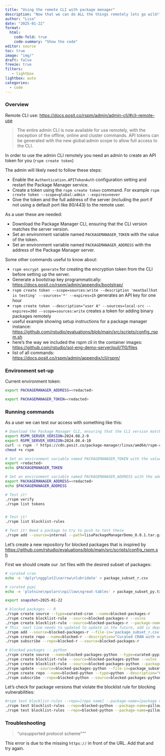 ```yaml
---
title: "Using the remote CLI with package manager" 
description: "Now that we can do ALL the things remotely lets go wild!"
author: "Lisa"
date: "2025-01-22"
format:
  html:
    code-fold: true
    code-summary: "Show the code"
editor: source
toc: true
image: "img/"
draft: false
freeze: true
filters:
   - lightbox
lightbox: auto
categories:
  - code
---
```


### Overview

Remote CLI use: <https://docs.posit.co/rspm/admin/admin-cli/#cli-remote-use>

> The entire admin CLI is now available for use remotely, with the exception of the offline, online and cluster commands. API tokens can be generated with the new global:admin scope to allow full access to the CLI.

In order to use the admin CLI remotely you need an admin to create an API token for you (`rspm create token`)

The admin will likely need to follow these steps:

-   Enable the `Authentication.APITokenAuth` configuration setting and restart the Package Manager service.
-   Create a token using the `rspm create token` command. For example `rspm create token --scope=global:admin --expires=never` 
-   Give the token and the full address of the server (including the port if not using a default port like 80/443) to the remote user.

As a user these are needed:

-   Download the Package Manager CLI, ensuring that the CLI version matches the server version.
-   Set an environment variable named `PACKAGEMANAGER_TOKEN` with the value of the token.
-   Set an environment variable named `PACKAGEMANAGER_ADDRESS` with the address of the Package Manager server.

Some other commands useful to know about:

-   `rspm encrypt generate` for creating the encryption token from the CLI before setting up the server.
-   Generate a bootstrap key programmatically: <https://docs.posit.co/rspm/admin/appendix/bootstrap/>
-   `rspm create token --scope=sources:write --description 'meatballhat is testing' --sources='*' --expires=1h` generates an API key for one hour
-   `rspm create token --description="user A" --sources=local-src --expires=30d --scope=sources:write` creates a token for adding binary packages remotely
-   useful example showing setup instructions for a package manager instance: <https://github.com/rstudio/evaluations/blob/main/src/scripts/config_rspm.sh>
-   here's the way we included the rspm cli in the container images: <https://github.com/rstudio/sol-eng-demo-server/pull/110/files>
-   list of all commands: <https://docs.posit.co/rspm/admin/appendix/cli/rspm/>

### Environment set-up

Current environment token:

``` bash
export PACKAGEMANAGER_ADDRESS=<redacted>

export PACKAGEMANAGER_TOKEN=<redacted>
```

### Running commands

As a user we can test our access with something like this:

```bash
# Download the Package Manager CLI, ensuring that the CLI version matches the server version. For example RSPM_SERVER_VERSION=2024.04.2-29 or RSPM_SERVER_VERSION=2023.12.0-13, find the version through the UI or with rspm --version
export RSPM_SERVER_VERSION=2024.08.2-9
export RSPM_SERVER_VERSION=2024.08.4-10
curl -o rspm -f https://cdn.posit.co/package-manager/linux/amd64/rspm-cli-linux-${RSPM_SERVER_VERSION}
chmod +x rspm

# Set an environment variable named PACKAGEMANAGER_TOKEN with the value of the token.
export <redacted>
echo $PACKAGEMANAGER_TOKEN

# Set an environment variable named PACKAGEMANAGER_ADDRESS with the address of the Package Manager server. 
export PACKAGEMANAGER_ADDRESS=<redacted>
echo $PACKAGEMANAGER_ADDRESS

# Test it! 
./rspm verify
./rspm list tokens


# Test it! 
./rspm list blocklist-rules

# Test it! Need a package to try to push to test these
./rspm add --source=internal --path=lisaPackageManagerDemo_0.0.1.tar.gz
```

Let's create a new repository for blocked packages that is inspired by <https://github.com/rstudio/evaluations/blob/main/src/scripts/config_rspm.sh> 

First we should create our .txt files with the desired subset of packages: 

```bash
# curated cran
echo -e 'dplyr\nggplot2\narrow\nlubridate' > package_subset_r.csv

# curated pypi
echo -e 'plotnine\npolars\npillow\ngreat-tables' > package_subset_py.txt

export snapshot=2025-01-22
```

```bash
# blocked packages -- R
./rspm create source --type=curated-cran --name=blocked-packages-r 
./rspm create blocklist-rule --source=blocked-packages-r --vulns
./rspm create blocklist-rule --source=blocked-packages-r --package-name=ggplot2 --description="Installation of 'ggplot2' is blocked"
# This  next line needs to updated to update in the future, add is deprecated
./rspm add --source=blocked-packages-r --file-in='package_subset_r.csv' --commit --snapshot="${snapshot}"
./rspm create repo --name=blocked-r --description="Curated CRAN with vulnerability blocking enabled. Downloads of ggplot2 are also disallowed."
./rspm subscribe --repo=blocked-r --source=blocked-packages-r

# blocked packages -- python
./rspm create source --name=blocked-packages-python --type=curated-pypi
./rspm create blocklist-rule --source=blocked-packages-python --vulns
./rspm create blocklist-rule --source=blocked-packages-python --package-name=plotnine --description="Installation of 'plotnine' is blocked."
./rspm update --source=blocked-packages-python --file-in=package_subset_py.txt --snapshot="${snapshot}" --commit
./rspm create repo --name=blocked-python --type=python --description="Curated PyPI with vulnerability blocking enabled. Downloads of plotnine are also disallowed."
./rspm subscribe --repo=blocked-python --source=blocked-packages-python
```

Let's check for package versions that violate the blocklist rule for blocking vulnerabilities: 

```bash
#rspm test blocklist-rules --repo=[repo name] --package-name=[package name] --version=[version]
./rspm test blocklist-rules --repo=blocked-python --package-name=pillow
./rspm test blocklist-rules --repo=blocked-python --package-name=pillow --version=10.0.1
```

### Troubleshooting 

> "unsupported protocol scheme """ 

This error is due to the missing `https://` in front of the URL. Add that and try again. 



